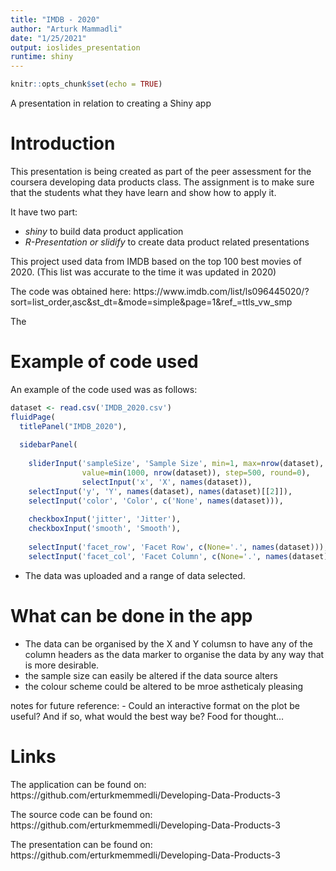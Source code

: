 ```yaml
---
title: "IMDB - 2020"
author: "Arturk Mammadli"
date: "1/25/2021"
output: ioslides_presentation
runtime: shiny
---
```


```r
knitr::opts_chunk$set(echo = TRUE)
```

A presentation in relation to creating a Shiny app

Introduction
========================================================
This presentation is being created as part of the peer assessment for the coursera developing data products class. The assignment is to make sure that the students what they have learn and show how to apply it.

It have two part:

 - *_shiny_* to build data product application
 - *R-Presentation or slidify* to create data product related presentations
 
This project used data from IMDB based on the top 100 best movies of 2020.
(This list was accurate to the time it was updated in 2020)


The code was obtained here: https://www.imdb.com/list/ls096445020/?sort=list_order,asc&st_dt=&mode=simple&page=1&ref_=ttls_vw_smp

The 


Example of code used 
========================================================


An example of the code used was as follows:


```r
dataset <- read.csv('IMDB_2020.csv')
fluidPage(
  titlePanel("IMDB_2020"),
  
  sidebarPanel(
    
    sliderInput('sampleSize', 'Sample Size', min=1, max=nrow(dataset),
                value=min(1000, nrow(dataset)), step=500, round=0),
                selectInput('x', 'X', names(dataset)),
    selectInput('y', 'Y', names(dataset), names(dataset)[[2]]),
    selectInput('color', 'Color', c('None', names(dataset))),
    
    checkboxInput('jitter', 'Jitter'),
    checkboxInput('smooth', 'Smooth'),
    
    selectInput('facet_row', 'Facet Row', c(None='.', names(dataset))),
    selectInput('facet_col', 'Facet Column', c(None='.', names(dataset)))
```
    
- The data was uploaded and a range of data selected.

What can be done in the app
========================================================


- The data can be organised by the X and Y columsn to have any of the column headers as the data marker to organise the data by any way that is more desirable.
- the sample size can easily be altered if the data source alters
- the colour scheme could be altered to be mroe astheticaly pleasing

notes for future reference:
- Could an interactive format on the plot be useful? And if so, what would the best way be?
Food for thought...

Links 
=======================================================


The application can be found on: https://github.com/erturkmemmedli/Developing-Data-Products-3 

The source code can be found on: https://github.com/erturkmemmedli/Developing-Data-Products-3 

The presentation can be found on: https://github.com/erturkmemmedli/Developing-Data-Products-3 
